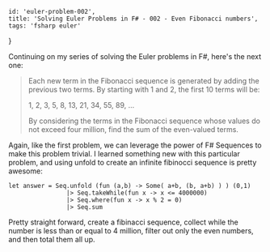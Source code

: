     id: 'euler-problem-002',
    title: 'Solving Euler Problems in F# - 002 - Even Fibonacci numbers',
    tags: 'fsharp euler'
}

Continuing on my series of solving the Euler problems in F#, here's the next one:

> Each new term in the Fibonacci sequence is generated by adding the previous two terms. By starting with 1 and 2, the first 10 terms will be:
>
> 1, 2, 3, 5, 8, 13, 21, 34, 55, 89, ...
>
> By considering the terms in the Fibonacci sequence whose values do not exceed four million, find the sum of the even-valued terms.

Again, like the first problem, we can leverage the power of F# Sequences to make this problem trivial. I learned something new with this particular problem, and using unfold to create an infinite fibinocci sequence is pretty awesome:

    let answer = Seq.unfold (fun (a,b) -> Some( a+b, (b, a+b) ) ) (0,1) 
                    |> Seq.takeWhile(fun x -> x <= 4000000)
                    |> Seq.where(fun x -> x % 2 = 0)
                    |> Seq.sum

Pretty straight forward, create a fibinacci sequence, collect while the number is less than or equal to 4 million, filter out only the even numbers, and then total them all up.